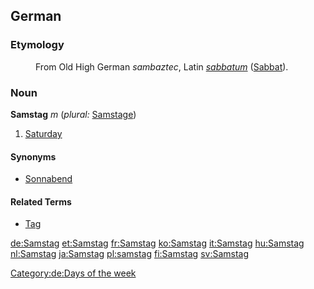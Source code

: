 ==German==
===Etymology===
: From Old High German ''sambaztec'', Latin ''[[sabbatum]]'' ([[Sabbat]]).

===Noun===
'''Samstag''' ''m'' (''plural:'' [[Samstage]])

#[[Saturday]]

====Synonyms====
*[[Sonnabend]]

====Related Terms====
*[[Tag]]

[[Category:de:Days of the week]]
[[de:Samstag]]
[[et:Samstag]]
[[fr:Samstag]]
[[ko:Samstag]]
[[it:Samstag]]
[[hu:Samstag]]
[[nl:Samstag]]
[[ja:Samstag]]
[[pl:samstag]]
[[fi:Samstag]]
[[sv:Samstag]]